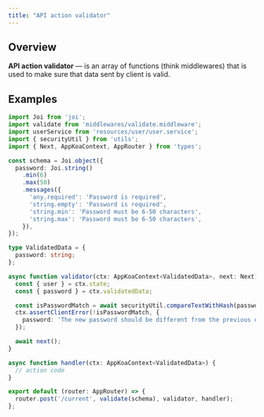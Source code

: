 ```yaml
---
title: "API action validator"
---
```


## Overview

**API action validator** — is an array of functions (think middlewares) that is used to make sure that data sent by client is valid.


## Examples

```typescript
import Joi from 'joi';
import validate from 'middlewares/validate.middleware';
import userService from 'resources/user/user.service';
import { securityUtil } from 'utils';
import { Next, AppKoaContext, AppRouter } from 'types';

const schema = Joi.object({
  password: Joi.string()
    .min(6)
    .max(50)
    .messages({
      'any.required': 'Password is required',
      'string.empty': 'Password is required',
      'string.min': 'Password must be 6-50 characters',
      'string.max': 'Password must be 6-50 characters',
    }),
});

type ValidatedData = {
  password: string;
};

async function validator(ctx: AppKoaContext<ValidatedData>, next: Next) {
  const { user } = ctx.state;
  const { password } = ctx.validatedData;

  const isPasswordMatch = await securityUtil.compareTextWithHash(password, user.passwordHash);
  ctx.assertClientError(!isPasswordMatch, {
    password: 'The new password should be different from the previous one',
  });

  await next();
}

async function handler(ctx: AppKoaContext<ValidatedData>) {
  // action code
}

export default (router: AppRouter) => {
  router.post('/current', validate(schema), validator, handler);
};

```